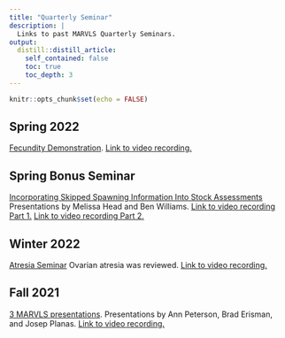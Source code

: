 ```yaml
---
title: "Quarterly Seminar"
description: |
  Links to past MARVLS Quarterly Seminars.
output:
  distill::distill_article:
    self_contained: false
    toc: true
    toc_depth: 3
---
```



```r
knitr::opts_chunk$set(echo = FALSE)
```

## Spring 2022

[Fecundity Demonstration](https://drive.google.com/drive/folders/1hBrh2Zm5qAVg8P0k_0I9ff4D4d7ggn58?usp=sharing). [Link to video recording.](https://drive.google.com/file/d/15hXJcm5AtEOjJL1pzHxe4uxRIdZqxgAx/view?usp=sharing)

## Spring Bonus Seminar

[ Incorporating Skipped Spawning Information Into Stock Assessments
](https://drive.google.com/drive/folders/1M-qfqGoNT2r5k5RvtfiDOqkaEUPFofWu?usp=sharing) 
Presentations by Melissa Head and Ben Williams. [Link to video recording Part 1.](https://drive.google.com/file/d/1XManGQ6ufIYELZoB_L3GPTrg-W89zt2I/view?usp=sharing) [Link to video recording Part 2.](https://drive.google.com/file/d/1P3f6s17sfod2SbdOF4snUiycw9BVTDtp/view?usp=sharing)


## Winter 2022

[Atresia Seminar](https://drive.google.com/drive/folders/1MB-74ZE0P0hCbir6cBm0D_aonc83I52d?usp=sharing) Ovarian atresia was reviewed. [Link to video recording.](https://drive.google.com/file/d/1XpC6J49httbBrIXh13NxWnwtq-EqF0n5/view?usp=sharing) 


## Fall 2021

[3 MARVLS presentations](https://drive.google.com/drive/folders/1Ue-6RlwnGAk4GUOURJujFpUUc4tkLlwZ?usp=sharing). Presentations by Ann Peterson, Brad Erisman, and Josep Planas. [Link to video recording.](https://drive.google.com/file/d/1k4AUU3eSGyJd575qfJr23jLntnPzIVB8/view?usp=sharing)



